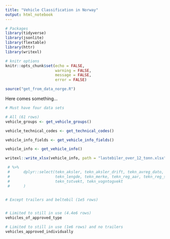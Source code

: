 ```yaml
---
title: "Vehicle Classification in Norway"
output: html_notebook
---
```



```r
# Packages
library(tidyverse)
library(jsonlite)
library(flextable)
library(httr)
library(writexl)

# knitr options
knitr::opts_chunk$set(echo = FALSE,
                      warning = FALSE,
                      message = FALSE,
                      error = FALSE)

source("get_from_data_norge.R")
```

Here comes something...
```r
# Must have four data sets

# All (61 rows)
vehicle_groups <- get_vehicle_groups()

vehicle_technical_codes <- get_technical_codes()

vehicle_info_fields <- get_vehicle_info_fields()

vehicle_info <- get_vehicle_info()

writexl::write_xlsx(vehicle_info, path = "lastebiler_over_12_tonn.xlsx")

 # %>%
 #      dplyr::select(tekn_aksler, tekn_aksler_drift, tekn_avreg_dato, tekn_egenvekt, tekn_kjtgrp,
 #                    tekn_lengde, tekn_merke, tekn_reg_aar, tekn_reg_status,
 #                    tekn_totvekt, tekn_vogntogvekt
 #      )


# Except trailers and beltebil (1e5 rows)


# Limited to still in use (4.4e6 rows)
vehicles_of_approved_type

# Limited to still in use (1e6 rows) and no trailers
vehicles_approved_individually


```

